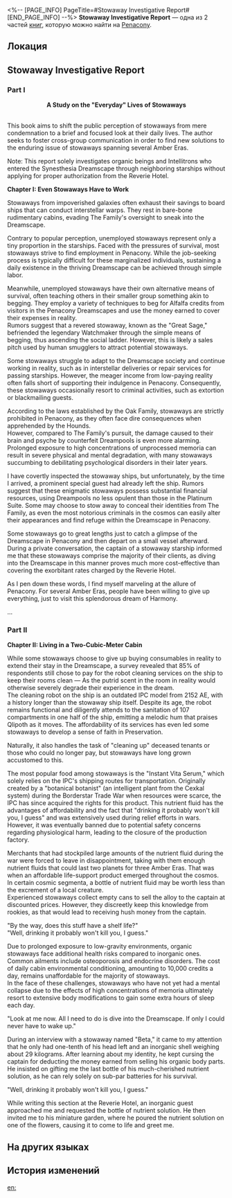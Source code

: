 <%-- [PAGE_INFO]
PageTitle=#Stowaway Investigative Report#
[END_PAGE_INFO] --%>
{{Дополнить}}
{{Книга Инфобокс
|id           = 344
|partIds      = 190600;190601
|Название     = 
|Изображение  = Предмет Газета.png
|Мир          = Penacony
|Томов        = 2
|Автор        = <!--нужно добавить-->
|Описание     = An investigative report based on field interviews that records the unknown side of life as a stowaway &mdash; a marginalized minority in Penacony.
|Том1         = {{tx}}
|Источник1    = {{tx|Отсутствует источник}}
|Том2         = {{tx}}
|Источник2    = {{tx|Отсутствует источник}}
|Персонажи    = Qlipoth
|Фракции      = Interastral Peace Corporation; Penacony; The Family
}}
'''Stowaway Investigative Report''' — одна из 2 частей [[Книги|книг]], которую можно найти на [[Penacony]].

==Локация==
{{Отметка карты|<!--название карты-->|<!--id отметки-->}}

==Stowaway Investigative Report==
===Part I===
<div align="center">'''A Study on the "Everyday" Lives of Stowaways'''</div><br />This book aims to shift the public perception of stowaways from mere condemnation to a brief and focused look at their daily lives. The author seeks to foster cross-group communication in order to find new solutions to the enduring issue of stowaways spanning several Amber Eras.

Note: This report solely investigates organic beings and Intellitrons who entered the Synesthesia Dreamscape through neighboring starships without applying for proper authorization from the Reverie Hotel.

'''Chapter I: Even Stowaways Have to Work'''

Stowaways from impoverished galaxies often exhaust their savings to board ships that can conduct interstellar warps. They rest in bare-bone rudimentary cabins, evading The Family's oversight to sneak into the Dreamscape.

Contrary to popular perception, unemployed stowaways represent only a tiny proportion in the starships. Faced with the pressures of survival, most stowaways strive to find employment in Penacony. While the job-seeking process is typically difficult for these marginalized individuals, sustaining a daily existence in the thriving Dreamscape can be achieved through simple labor.

Meanwhile, unemployed stowaways have their own alternative means of survival, often teaching others in their smaller group something akin to begging. They employ a variety of techniques to beg for Alfalfa credits from visitors in the Penacony Dreamscapes and use the money earned to cover their expenses in reality.<br />
Rumors suggest that a revered stowaway, known as the "Great Sage," befriended the legendary Watchmaker through the simple means of begging, thus ascending the social ladder. However, this is likely a sales pitch used by human smugglers to attract potential stowaways.

Some stowaways struggle to adapt to the Dreamscape society and continue working in reality, such as in interstellar deliveries or repair services for passing starships. However, the meager income from low-paying reality often falls short of supporting their indulgence in Penacony. Consequently, these stowaways occasionally resort to criminal activities, such as extortion or blackmailing guests.

According to the laws established by the Oak Family, stowaways are strictly prohibited in Penacony, as they often face dire consequences when apprehended by the Hounds.<br />
However, compared to The Family's pursuit, the damage caused to their brain and psyche by counterfeit Dreampools is even more alarming. Prolonged exposure to high concentrations of unprocessed memoria can result in severe physical and mental degradation, with many stowaways succumbing to debilitating psychological disorders in their later years.

I have covertly inspected the stowaway ships, but unfortunately, by the time I arrived, a prominent special guest had already left the ship. Rumors suggest that these enigmatic stowaways possess substantial financial resources, using Dreampools no less opulent than those in the Platinum Suite. Some may choose to stow away to conceal their identities from The Family, as even the most notorious criminals in the cosmos can easily alter their appearances and find refuge within the Dreamscape in Penacony.

Some stowaways go to great lengths just to catch a glimpse of the Dreamscape in Penacony and then depart on a small vessel afterward. During a private conversation, the captain of a stowaway starship informed me that these stowaways comprise the majority of their clients, as diving into the Dreamscape in this manner proves much more cost-effective than covering the exorbitant rates charged by the Reverie Hotel.

As I pen down these words, I find myself marveling at the allure of Penacony. For several Amber Eras, people have been willing to give up everything, just to visit this splendorous dream of Harmony.

...

===Part II===
'''Chapter II: Living in a Two-Cubic-Meter Cabin'''

While some stowaways choose to give up buying consumables in reality to extend their stay in the Dreamscape, a survey revealed that 85% of respondents still chose to pay for the robot cleaning services on the ship to keep their rooms clean &mdash; As the putrid scent in the room in reality would otherwise severely degrade their experience in the dream.<br />
The cleaning robot on the ship is an outdated IPC model from 2152 AE, with a history longer than the stowaway ship itself. Despite its age, the robot remains functional and diligently attends to the sanitation of 107 compartments in one half of the ship, emitting a melodic hum that praises Qlipoth as it moves. The affordability of its services has even led some stowaways to develop a sense of faith in Preservation.

Naturally, it also handles the task of "cleaning up" deceased tenants or those who could no longer pay, but stowaways have long grown accustomed to this.

The most popular food among stowaways is the "Instant Vita Serum," which solely relies on the IPC's shipping routes for transportation. Originally created by a "botanical botanist" (an intelligent plant from the Cexkal system) during the Borderstar Trade War when resources were scarce, the IPC has since acquired the rights for this product. This nutrient fluid has the advantages of affordability and the fact that "drinking it probably won't kill you, I guess" and was extensively used during relief efforts in wars. However, it was eventually banned due to potential safety concerns regarding physiological harm, leading to the closure of the production factory.

Merchants that had stockpiled large amounts of the nutrient fluid during the war were forced to leave in disappointment, taking with them enough nutrient fluids that could last two planets for three Amber Eras. That was when an affordable life-support product emerged throughout the cosmos. In certain cosmic segmenta, a bottle of nutrient fluid may be worth less than the excrement of a local creature.<br />
Experienced stowaways collect empty cans to sell the alloy to the captain at discounted prices. However, they discreetly keep this knowledge from rookies, as that would lead to receiving hush money from the captain.

"By the way, does this stuff have a shelf life?"<br />
"Well, drinking it probably won't kill you, I guess."

Due to prolonged exposure to low-gravity environments, organic stowaways face additional health risks compared to inorganic ones. Common ailments include osteoporosis and endocrine disorders. The cost of daily cabin environmental conditioning, amounting to 10,000 credits a day, remains unaffordable for the majority of stowaways.<br />
In the face of these challenges, stowaways who have not yet had a mental collapse due to the effects of high concentrations of memoria ultimately resort to extensive body modifications to gain some extra hours of sleep each day.

"Look at me now. All I need to do is dive into the Dreamscape. If only I could never have to wake up."

During an interview with a stowaway named "Beta," it came to my attention that he only had one-tenth of his head left and an inorganic shell weighing about 29 kilograms. After learning about my identity, he kept cursing the captain for deducting the money earned from selling his organic body parts. He insisted on gifting me the last bottle of his much-cherished nutrient solution, as he can rely solely on sub-par batteries for his survival.

"Well, drinking it probably won't kill you, I guess."

While writing this section at the Reverie Hotel, an inorganic guest approached me and requested the bottle of nutrient solution. He then invited me to his miniature garden, where he poured the nutrient solution on one of the flowers, causing it to come to life and greet me.

==На других языках==
{{На других языках
|en   = Stowaway Investigative Report
|zhs  = 偷渡客调查报告
|zht  = 偷渡客調查報告
|ja   = 密航者調査レポート
|ko   = 밀입국자 조사 보고서
|es   = Informe de investigación sobre los polizones
|fr   = Rapport d'enquête sur les clandestins
|ru   = Отчёт о нелегалах
|th   = รายงานสืบสวนผู้ลักลอบข้ามแดน
|vi   = Báo Cáo Điều Tra Người Nhập Cư Trái Phép
|de   = Untersuchungsbericht über blinde Passagiere
|id   = Laporan Penyelidikan Penyelundup
|pt   = Relatório Investigativo sobre Clandestinos
}}

==История изменений==
{{История изменений|3.5}}

[[en:]]